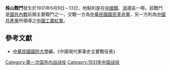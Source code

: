 {{Infobox Military Conflict|
campaign=|
image=|
caption=|
conflict=株山戰鬥|
date=1931年6月9日－13日|
place=[[中國|中國]]贛浙邊區|
result=國民革命軍出擊，首先被紅軍包圍，後得援軍擊敗紅軍，紅軍傷亡八百|
combatant1=中華民國國民革命軍55師|
combatant2=紅軍10軍| 
commander1=[[阮肇昌|阮肇昌]]|
commander2=[[方志敏|方志敏]]|
strength1=8000|
strength2=2000|
casualties1=|
casualties2=800|
}}
'''株山戰鬥'''發生於1931年6月9日－13日，地點則是在[[中國|中國]][[贛|贛]]、[[浙|浙]]邊區一帶。該戰鬥是[[國共內戰|國共內戰]]前期主要戰鬥之一，交戰一方為[[中華民國|中華民國]][[國民革命軍|國民革命軍]]，另一方則為[[中國共產黨|中國共產黨]]所領導之[[中國工農紅軍|中國工農紅軍]]。

==參考文獻==
*[[中華民國|中華民國]][[國防大學_(臺灣)|國防大學]]編，《中國現代軍事史主要戰役表》

{{第一次国共内战}}

[[Category:第一次国共内战战役|Category:第一次国共内战战役]]
[[Category:1931年中国战役|Category:1931年中国战役]]